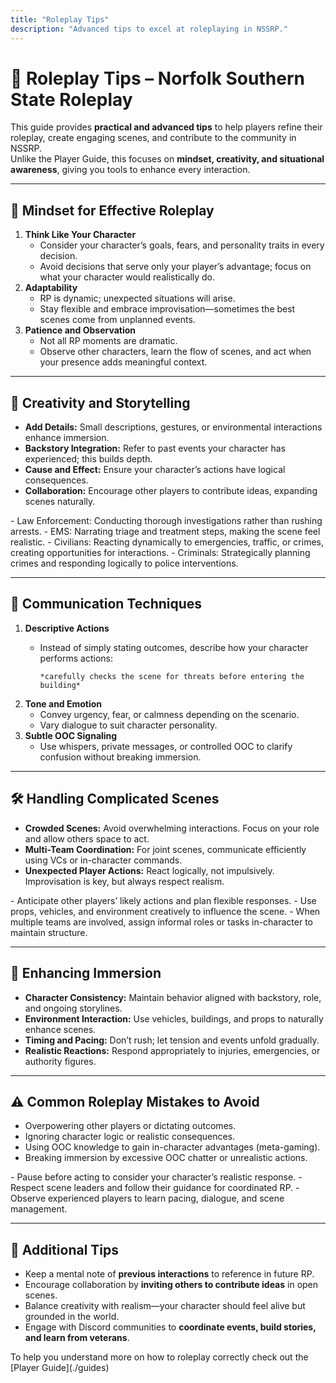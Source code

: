 ```yaml
---
title: "Roleplay Tips"
description: "Advanced tips to excel at roleplaying in NSSRP."
---
```


# 🌟 Roleplay Tips – Norfolk Southern State Roleplay

This guide provides **practical and advanced tips** to help players refine their roleplay, create engaging scenes, and contribute to the community in NSSRP.\
Unlike the Player Guide, this focuses on **mindset, creativity, and situational awareness**, giving you tools to enhance every interaction.

---

## 🧠 Mindset for Effective Roleplay

1. **Think Like Your Character**
   - Consider your character’s goals, fears, and personality traits in every decision.
   - Avoid decisions that serve only your player’s advantage; focus on what your character would realistically do.
2. **Adaptability**
   - RP is dynamic; unexpected situations will arise.
   - Stay flexible and embrace improvisation—sometimes the best scenes come from unplanned events.
3. **Patience and Observation**
   - Not all RP moments are dramatic.
   - Observe other characters, learn the flow of scenes, and act when your presence adds meaningful context.

---

## 🎨 Creativity and Storytelling

- **Add Details:** Small descriptions, gestures, or environmental interactions enhance immersion.
- **Backstory Integration:** Refer to past events your character has experienced; this builds depth.
- **Cause and Effect:** Ensure your character’s actions have logical consequences.
- **Collaboration:** Encourage other players to contribute ideas, expanding scenes naturally.

<Accordion title="Examples of Creative Roleplay" icon="lightbulb">
  - Law Enforcement: Conducting thorough investigations rather than rushing arrests.
  - EMS: Narrating triage and treatment steps, making the scene feel realistic.
  - Civilians: Reacting dynamically to emergencies, traffic, or crimes, creating opportunities for interactions.
  - Criminals: Strategically planning crimes and responding logically to police interventions.
</Accordion>

---

## 💬 Communication Techniques

1. **Descriptive Actions**
   - Instead of simply stating outcomes, describe how your character performs actions:

     ```
     *carefully checks the scene for threats before entering the building*
     ```
2. **Tone and Emotion**
   - Convey urgency, fear, or calmness depending on the scenario.
   - Vary dialogue to suit character personality.
3. **Subtle OOC Signaling**
   - Use whispers, private messages, or controlled OOC to clarify confusion without breaking immersion.

---

## 🛠️ Handling Complicated Scenes

- **Crowded Scenes:** Avoid overwhelming interactions. Focus on your role and allow others space to act.
- **Multi-Team Coordination:** For joint scenes, communicate efficiently using VCs or in-character commands.
- **Unexpected Player Actions:** React logically, not impulsively. Improvisation is key, but always respect realism.

<Accordion title="Advanced Scene Strategies" icon="sparkles">
  - Anticipate other players’ likely actions and plan flexible responses.
  - Use props, vehicles, and environment creatively to influence the scene.
  - When multiple teams are involved, assign informal roles or tasks in-character to maintain structure.
</Accordion>

---

## 🎯 Enhancing Immersion

- **Character Consistency:** Maintain behavior aligned with backstory, role, and ongoing storylines.
- **Environment Interaction:** Use vehicles, buildings, and props to naturally enhance scenes.
- **Timing and Pacing:** Don’t rush; let tension and events unfold gradually.
- **Realistic Reactions:** Respond appropriately to injuries, emergencies, or authority figures.

---

## ⚠️ Common Roleplay Mistakes to Avoid

- Overpowering other players or dictating outcomes.
- Ignoring character logic or realistic consequences.
- Using OOC knowledge to gain in-character advantages (meta-gaming).
- Breaking immersion by excessive OOC chatter or unrealistic actions.

<Accordion title="Tips to Avoid Mistakes" icon="warning">
  - Pause before acting to consider your character’s realistic response.
  - Respect scene leaders and follow their guidance for coordinated RP.
  - Observe experienced players to learn pacing, dialogue, and scene management.
</Accordion>

---

## 📌 Additional Tips

- Keep a mental note of **previous interactions** to reference in future RP.
- Encourage collaboration by **inviting others to contribute ideas** in open scenes.
- Balance creativity with realism—your character should feel alive but grounded in the world.
- Engage with Discord communities to **coordinate events, build stories, and learn from veterans**.


<Info>
  To help you understand more on how to roleplay correctly check out the [Player Guide](./guides)
</Info>